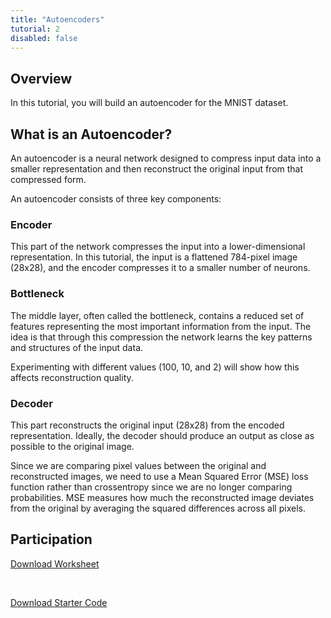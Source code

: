 ```yaml
---
title: "Autoencoders"
tutorial: 2
disabled: false
---
```


## Overview

In this tutorial, you will build an autoencoder for the MNIST dataset.

## What is an Autoencoder?

An autoencoder is a neural network designed to compress input data into a smaller representation 
and then reconstruct the original input from that compressed form.

An autoencoder consists of three key components:

<Steps>

### Encoder

This part of the network compresses the input into a lower-dimensional representation. In this tutorial,
the input is a flattened 784-pixel image (28x28), and the encoder compresses it to a smaller number of neurons.

### Bottleneck

The middle layer, often called the bottleneck, contains a reduced set of features representing the most important information from the input.
The idea is that through this compression the network learns the key patterns and structures of the input data.

Experimenting with different values (100, 10, and 2) will show how this affects reconstruction quality.

### Decoder

This part reconstructs the original input (28x28) from the encoded representation. Ideally, the decoder should produce an output
as close as possible to the original image.

</Steps>

Since we are comparing pixel values between the original and reconstructed images, we need to use a Mean Squared Error (MSE) loss function rather
than crossentropy since we are no longer comparing probabilities. MSE measures how much the reconstructed image deviates from the original by
averaging the squared differences across all pixels.

## Participation

<a className="font-medium underline underline-offset-2 hover:underline-offset-4 transition-all duration-300 dark:text-teal-400 text-teal-500"
href="/~dante.kirsman/cpsc383/Autoencoders-worksheet.pdf" download>Download Worksheet</a>

<br/>

<a className="font-medium underline underline-offset-2 hover:underline-offset-4 transition-all duration-300 dark:text-teal-400 text-teal-500"
href="/~dante.kirsman/cpsc383/autoencoder_starter.py" download>Download Starter Code</a>
